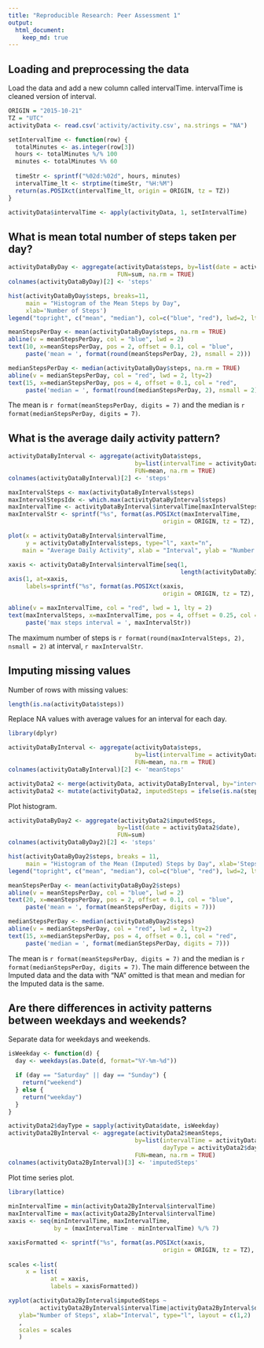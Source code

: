 ```yaml
---
title: "Reproducible Research: Peer Assessment 1"
output: 
  html_document:
    keep_md: true
---
```



## Loading and preprocessing the data
Load the data and add a new column called intervalTime. intervalTime is cleaned version
of interval.
```r
ORIGIN = "2015-10-21"
TZ = "UTC"
activityData <- read.csv('activity/activity.csv', na.strings = "NA")

setIntervalTime <- function(row) {
  totalMinutes <- as.integer(row[3])
  hours <- totalMinutes %/% 100
  minutes <- totalMinutes %% 60
  
  timeStr <- sprintf("%02d:%02d", hours, minutes) 
  intervalTime_lt <- strptime(timeStr, "%H:%M")
  return(as.POSIXct(intervalTime_lt, origin = ORIGIN, tz = TZ))
}

activityData$intervalTime <- apply(activityData, 1, setIntervalTime)
```


## What is mean total number of steps taken per day?
```r
activityDataByDay <- aggregate(activityData$steps, by=list(date = activityData$date), 
                               FUN=sum, na.rm = TRUE)
colnames(activityDataByDay)[2] <- 'steps'

hist(activityDataByDay$steps, breaks=11,
     main = "Histogram of the Mean Steps by Day", 
     xlab='Number of Steps')
legend("topright", c("mean", "median"), col=c("blue", "red"), lwd=2, lty=c(1,2))

meanStepsPerDay <- mean(activityDataByDay$steps, na.rm = TRUE)
abline(v = meanStepsPerDay, col = "blue", lwd = 2)
text(10, x=meanStepsPerDay, pos = 2, offset = 0.1, col = "blue",
     paste('mean = ', format(round(meanStepsPerDay, 2), nsmall = 2)))

medianStepsPerDay <- median(activityDataByDay$steps, na.rm = TRUE)
abline(v = medianStepsPerDay, col = "red", lwd = 2, lty=2)
text(15, x=medianStepsPerDay, pos = 4, offset = 0.1, col = "red",
     paste('median = ', format(round(medianStepsPerDay, 2), nsmall = 2)))
```

The mean is `r format(meanStepsPerDay, digits = 7)` and the median is `r format(medianStepsPerDay, digits = 7)`.

## What is the average daily activity pattern?
```r
activityDataByInterval <- aggregate(activityData$steps, 
                                    by=list(intervalTime = activityData$intervalTime), 
                                    FUN=mean, na.rm = TRUE)
colnames(activityDataByInterval)[2] <- 'steps'

maxIntervalSteps <- max(activityDataByInterval$steps)
maxIntervalStepsIdx <- which.max(activityDataByInterval$steps) 
maxIntervalTime <- activityDataByInterval$intervalTime[maxIntervalStepsIdx]
maxIntervalStr <- sprintf("%s", format(as.POSIXct(maxIntervalTime, 
                                            origin = ORIGIN, tz = TZ), "%H:%M"))

plot(x = activityDataByInterval$intervalTime, 
     y = activityDataByInterval$steps, type="l", xaxt="n",
    main = "Average Daily Activity", xlab = "Interval", ylab = "Number of Steps")

xaxis <- activityDataByInterval$intervalTime[seq(1, 
                                                 length(activityDataByInterval$intervalTime), 20)]
axis(1, at=xaxis,
     labels=sprintf("%s", format(as.POSIXct(xaxis, 
                                            origin = ORIGIN, tz = TZ), "%H:%M")))

abline(v = maxIntervalTime, col = "red", lwd = 1, lty = 2)
text(maxIntervalSteps, x=maxIntervalTime, pos = 4, offset = 0.25, col = "red",
     paste('max steps interval = ', maxIntervalStr))
```

The maximum number of steps is `r format(round(maxIntervalSteps, 2), nsmall = 2)` at interval, `r maxIntervalStr`.

## Imputing missing values
Number of rows with missing values:
```r
length(is.na(activityData$steps))
```

Replace NA values with average values for an interval for each day.
```r
library(dplyr)

activityDataByInterval <- aggregate(activityData$steps, 
                                    by=list(intervalTime = activityData$intervalTime), 
                                    FUN=mean, na.rm = TRUE)
colnames(activityDataByInterval)[2] <- 'meanSteps'

activityData2 <- merge(activityData, activityDataByInterval, by="intervalTime")
activityData2 <- mutate(activityData2, imputedSteps = ifelse(is.na(steps), meanSteps, steps))
```

Plot histogram.
```r
activityDataByDay2 <- aggregate(activityData2$imputedSteps, 
                               by=list(date = activityData2$date), 
                               FUN=sum)
colnames(activityDataByDay2)[2] <- 'steps'

hist(activityDataByDay2$steps, breaks = 11,
     main = "Histogram of the Mean (Imputed) Steps by Day", xlab='Steps')
legend("topright", c("mean", "median"), col=c("blue", "red"), lwd=2, lty=c(1,2))

meanStepsPerDay <- mean(activityDataByDay2$steps)
abline(v = meanStepsPerDay, col = "blue", lwd = 2)
text(20, x=meanStepsPerDay, pos = 2, offset = 0.1, col = "blue",
     paste('mean = ', format(meanStepsPerDay, digits = 7)))

medianStepsPerDay <- median(activityDataByDay2$steps)
abline(v = medianStepsPerDay, col = "red", lwd = 2, lty=2)
text(15, x=medianStepsPerDay, pos = 4, offset = 0.1, col = "red",
     paste('median = ', format(medianStepsPerDay, digits = 7)))
```

The mean is `r format(meanStepsPerDay, digits = 7)` and the median is `r format(medianStepsPerDay, digits = 7)`. The main difference between the Imputed data and the data with "NA" omitted is that mean and median for the Imputed data is the same.  

## Are there differences in activity patterns between weekdays and weekends?
Separate data for weekdays and weekends.
```r
isWeekday <- function(d) {
  day <- weekdays(as.Date(d, format="%Y-%m-%d"))

  if (day == "Saturday" || day == "Sunday") {
    return("weekend")
  } else {
    return("weekday")
  }
}

activityData2$dayType = sapply(activityData$date, isWeekday)
activityData2ByInterval <- aggregate(activityData2$meanSteps, 
                                    by=list(intervalTime = activityData2$intervalTime,
                                            dayType = activityData2$dayType), 
                                    FUN=mean, na.rm = TRUE)
colnames(activityData2ByInterval)[3] <- 'imputedSteps'
```

Plot time series plot.
```r
library(lattice) 
                                                
minIntervalTime = min(activityData2ByInterval$intervalTime)
maxIntervalTime = max(activityData2ByInterval$intervalTime)
xaxis <- seq(minIntervalTime, maxIntervalTime, 
             by = (maxIntervalTime - minIntervalTime) %/% 7)

xaxisFormatted <- sprintf("%s", format(as.POSIXct(xaxis, 
                                            origin = ORIGIN, tz = TZ), "%H:%M"))
                          
scales <-list(
     x = list(
            at = xaxis,
            labels = xaxisFormatted))                            

xyplot(activityData2ByInterval$imputedSteps ~
         activityData2ByInterval$intervalTime|activityData2ByInterval$dayType, 
   ylab="Number of Steps", xlab="Interval", type="l", layout = c(1,2)
   ,
   scales = scales
   )
```